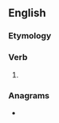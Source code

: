 ==English==

===Etymology===
{{suffix|engross|est|lang=en}}

===Verb===
{{head|en|verb form}}

# {{en-archaic second-person singular of|engross|lang=en}}

===Anagrams===
* {{anagrams|en|genostress}}
